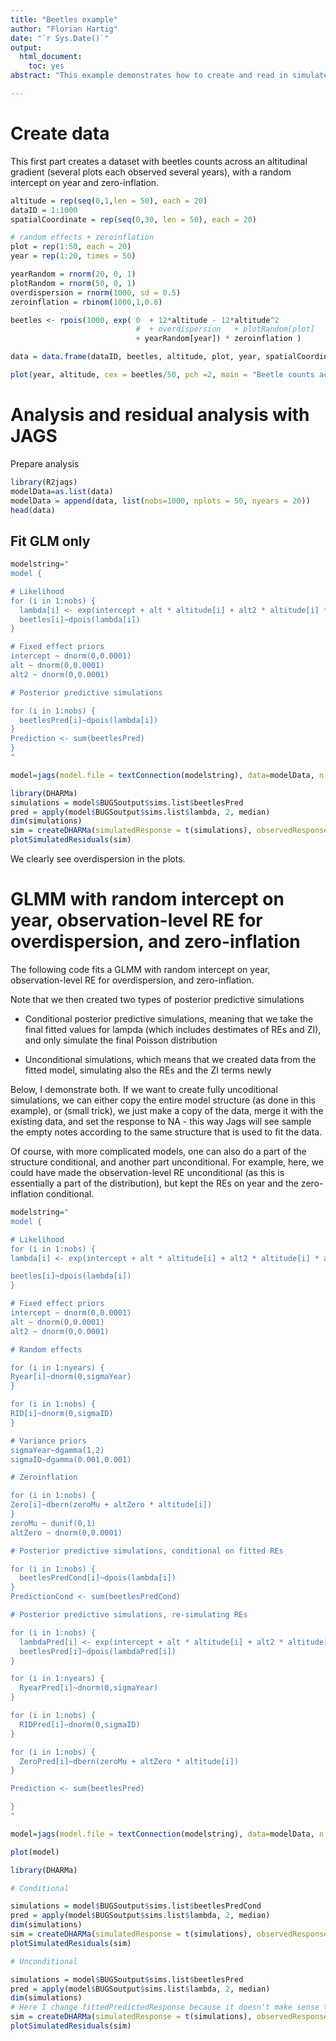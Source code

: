 ```yaml
---
title: "Beetles example"
author: "Florian Hartig"
date: "`r Sys.Date()`"
output: 
  html_document: 
    toc: yes
abstract: "This example demonstrates how to create and read in simulated residuals from a Bayesian analysis in DHARMa"

---
```



# Create data

This first part creates a dataset with beetles counts across an altitudinal gradient (several plots each observed several years), with a random intercept on year and zero-inflation. 

```r
altitude = rep(seq(0,1,len = 50), each = 20)
dataID = 1:1000
spatialCoordinate = rep(seq(0,30, len = 50), each = 20)

# random effects + zeroinflation
plot = rep(1:50, each = 20)
year = rep(1:20, times = 50)

yearRandom = rnorm(20, 0, 1)
plotRandom = rnorm(50, 0, 1)
overdispersion = rnorm(1000, sd = 0.5)
zeroinflation = rbinom(1000,1,0.6)

beetles <- rpois(1000, exp( 0  + 12*altitude - 12*altitude^2 
                            #  + overdispersion   + plotRandom[plot]
                            + yearRandom[year]) * zeroinflation )

data = data.frame(dataID, beetles, altitude, plot, year, spatialCoordinate)

plot(year, altitude, cex = beetles/50, pch =2, main = "Beetle counts across altitudinal gradient\n triangle is proportional to counts")
```

# Analysis and residual analysis with JAGS

Prepare analysis

```r
library(R2jags)
modelData=as.list(data)
modelData = append(data, list(nobs=1000, nplots = 50, nyears = 20))
head(data)

```

## Fit GLM only 

```r

modelstring="
model {

# Likelihood
for (i in 1:nobs) {
  lambda[i] <- exp(intercept + alt * altitude[i] + alt2 * altitude[i] * altitude[i]) 
  beetles[i]~dpois(lambda[i]) 
}

# Fixed effect priors 
intercept ~ dnorm(0,0.0001)
alt ~ dnorm(0,0.0001)
alt2 ~ dnorm(0,0.0001)

# Posterior predictive simulations 

for (i in 1:nobs) {
  beetlesPred[i]~dpois(lambda[i])
}
Prediction <- sum(beetlesPred)
}
"

model=jags(model.file = textConnection(modelstring), data=modelData, n.iter=10000,  parameters.to.save = c("intercept", "alt", "alt2", "beetlesPred", "lambda"), DIC = F)

library(DHARMa)
simulations = model$BUGSoutput$sims.list$beetlesPred
pred = apply(model$BUGSoutput$sims.list$lambda, 2, median)
dim(simulations)
sim = createDHARMa(simulatedResponse = t(simulations), observedResponse = data$beetles, fittedPredictedResponse = pred, integerResponse = T)
plotSimulatedResiduals(sim)

```


We clearly see overdispersion in the plots.


# GLMM with random intercept on year, observation-level RE for overdispersion, and zero-inflation

The following code fits a GLMM with random intercept on year, observation-level RE for overdispersion, and zero-inflation.

Note that we then created two types of posterior predictive simulations 

* Conditional posterior predictive simulations, meaning that we take the final fitted values for lampda (which includes destimates of REs and ZI), and only simulate the final Poisson distribution

* Unconditional simulations, which means that we created data from the fitted model, simulating also the REs and the ZI terms newly

Below, I demonstrate both. If we want to create fully uncoditional simulations, we can either copy the entire model structure (as done in this example), or (small trick), we just make a copy of the data, merge it with the existing data, and set the response to NA - this way Jags will see sample the empty notes according to the same structure that is used to fit the data. 

Of course, with more complicated models, one can also do a part of the structure conditional, and another part unconditional. For example, here, we could have made the observation-level RE unconditional (as this is essentially a part of the distribution), but kept the REs on year and the zero-inflation conditional. 

```r

modelstring="
model {

# Likelihood
for (i in 1:nobs) {
lambda[i] <- exp(intercept + alt * altitude[i] + alt2 * altitude[i] * altitude[i] + Ryear[year[i]] + RID[i] ) * Zero[i] + 0.00000001 

beetles[i]~dpois(lambda[i]) 
}

# Fixed effect priors 
intercept ~ dnorm(0,0.0001)
alt ~ dnorm(0,0.0001)
alt2 ~ dnorm(0,0.0001)

# Random effects 

for (i in 1:nyears) {
Ryear[i]~dnorm(0,sigmaYear)
}

for (i in 1:nobs) {
RID[i]~dnorm(0,sigmaID)
}

# Variance priors 
sigmaYear~dgamma(1,2)
sigmaID~dgamma(0.001,0.001)

# Zeroinflation

for (i in 1:nobs) {
Zero[i]~dbern(zeroMu + altZero * altitude[i])
}
zeroMu ~ dunif(0,1)
altZero ~ dnorm(0,0.0001)

# Posterior predictive simulations, conditional on fitted REs  

for (i in 1:nobs) {
  beetlesPredCond[i]~dpois(lambda[i])
}
PredictionCond <- sum(beetlesPredCond)

# Posterior predictive simulations, re-simulating REs  

for (i in 1:nobs) {
  lambdaPred[i] <- exp(intercept + alt * altitude[i] + alt2 * altitude[i] * altitude[i] + RyearPred[year[i]] + RIDPred[i] ) * ZeroPred[i] + 0.00000001 
  beetlesPred[i]~dpois(lambdaPred[i]) 
}

for (i in 1:nyears) {
  RyearPred[i]~dnorm(0,sigmaYear)
}

for (i in 1:nobs) {
  RIDPred[i]~dnorm(0,sigmaID)
}

for (i in 1:nobs) {
  ZeroPred[i]~dbern(zeroMu + altZero * altitude[i])
}

Prediction <- sum(beetlesPred)

}
"

model=jags(model.file = textConnection(modelstring), data=modelData, n.iter=10000,  parameters.to.save = c("intercept", "alt", "alt2", "beetlesPred", "beetlesPredCond", "Ryear", "sigmaYear", "lambda", "altZero", "zeroMu"), DIC = F)

plot(model)

```


```r
library(DHARMa)

# Conditional

simulations = model$BUGSoutput$sims.list$beetlesPredCond
pred = apply(model$BUGSoutput$sims.list$lambda, 2, median)
dim(simulations)
sim = createDHARMa(simulatedResponse = t(simulations), observedResponse = data$beetles, fittedPredictedResponse = pred, integerResponse = T)
plotSimulatedResiduals(sim)

# Unconditional

simulations = model$BUGSoutput$sims.list$beetlesPred
pred = apply(model$BUGSoutput$sims.list$lambda, 2, median)
dim(simulations)
# Here I change fittedPredictedResponse because it doesn't make sense to plot the unconditional residuals against the conditional predictions
sim = createDHARMa(simulatedResponse = t(simulations), observedResponse = data$beetles, fittedPredictedResponse = apply(simulations, 2, mean), integerResponse = T)
plotSimulatedResiduals(sim)
```

